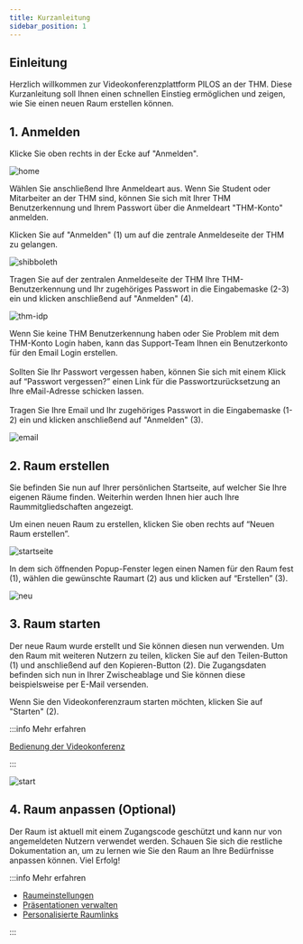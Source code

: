 ```yaml
---
title: Kurzanleitung
sidebar_position: 1
---
```



## Einleitung

Herzlich willkommen zur Videokonferenzplattform PILOS an der THM. Diese Kurzanleitung soll Ihnen einen schnellen Einstieg ermöglichen und zeigen, wie Sie einen neuen Raum erstellen können.

## 1. Anmelden

Klicke Sie oben rechts in der Ecke auf "Anmelden".

![home](assets/intro/home.png)

Wählen Sie anschließend Ihre Anmeldeart aus.
Wenn Sie Student oder Mitarbeiter an der THM sind, können Sie sich mit Ihrer THM Benutzerkennung und Ihrem Passwort über die Anmeldeart "THM-Konto" anmelden.

<Tabs>
  <TabItem value="shibb" label="THM-Konto" default>
      Klicken Sie auf "Anmelden" (1) um auf die zentrale Anmeldeseite der THM zu gelangen.

  ![shibboleth](assets/intro/shibboleth.png)

   Tragen Sie auf der zentralen Anmeldeseite der THM Ihre THM-Benutzerkennung und Ihr zugehöriges Passwort in die Eingabemaske (2-3) ein und klicken anschließend auf "Anmelden" (4).

![thm-idp](assets/intro/thm-idp.png)

  </TabItem>
  <TabItem value="email" label="Email">
   Wenn Sie keine THM Benutzerkennung haben oder Sie Problem mit dem THM-Konto Login haben, kann das Support-Team Ihnen ein Benutzerkonto für den Email Login erstellen.
   <br/><br/>
   Sollten Sie Ihr Passwort vergessen haben, können Sie sich mit einem Klick auf “Passwort vergessen?” einen Link für die Passwortzurücksetzung an Ihre eMail-Adresse schicken lassen.
   <br/><br/>
   Tragen Sie Ihre Email und Ihr zugehöriges Passwort in die Eingabemaske (1-2) ein und klicken anschließend auf "Anmelden" (3).


   ![email](assets/intro/email.png)
  </TabItem>
</Tabs>

## 2. Raum erstellen

Sie befinden Sie nun auf Ihrer persönlichen Startseite, auf welcher Sie Ihre eigenen Räume finden.
Weiterhin werden Ihnen hier auch Ihre Raummitgliedschaften angezeigt.

Um einen neuen Raum zu erstellen, klicken Sie oben rechts auf “Neuen Raum erstellen”.

![startseite](assets/intro/startseite.png)

In dem sich öffnenden Popup-Fenster legen einen Namen für den Raum fest (1), wählen die gewünschte Raumart (2) aus und klicken auf “Erstellen” (3).

![neu](assets/intro/neu.png)

## 3. Raum starten

Der neue Raum wurde erstellt und Sie können diesen nun verwenden.
Um den Raum mit weiteren Nutzern zu teilen, klicken Sie auf den Teilen-Button (1) und anschließend auf den Kopieren-Button (2). Die Zugangsdaten befinden sich nun in Ihrer Zwischeablage und Sie können diese beispielsweise per E-Mail versenden.

Wenn Sie den Videokonferenzraum starten möchten, klicken Sie auf "Starten" (2).

:::info Mehr erfahren

[Bedienung der Videokonferenz](bbb/index.mdx)

:::

![start](assets/intro/start.png)

## 4. Raum anpassen (Optional)

Der Raum ist aktuell mit einem Zugangscode geschützt und kann nur von angemeldeten Nutzern verwendet werden.
Schauen Sie sich die restliche Dokumentation an, um zu lernen wie Sie den Raum an Ihre Bedürfnisse anpassen können.
Viel Erfolg!

:::info Mehr erfahren

- [Raumeinstellungen](room/settings)
- [Präsentationen verwalten](room/functions/files)
- [Personalisierte Raumlinks](room/functions/roomlinks)

:::
